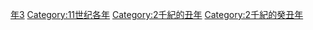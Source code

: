{{Catnav|頁面分類|历史|歷史時代|年|11世纪各年}}

{{catmore}}
{{Commons category|1013}}

[[Category:1010年代|年3]]
[[Category:11世纪各年|Category:11世纪各年]]
[[Category:2千紀的丑年|Category:2千紀的丑年]]
[[Category:2千紀的癸丑年|Category:2千紀的癸丑年]]